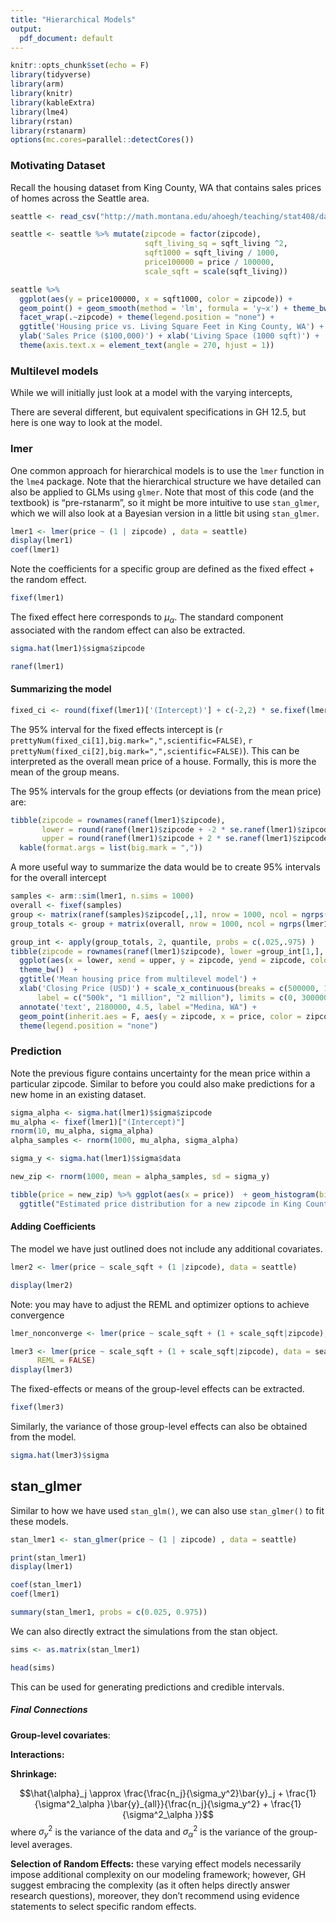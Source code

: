 ```yaml
---
title: "Hierarchical Models"
output:
  pdf_document: default
---
```


```r
knitr::opts_chunk$set(echo = F)
library(tidyverse) 
library(arm)
library(knitr)
library(kableExtra)
library(lme4)
library(rstan)
library(rstanarm)
options(mc.cores=parallel::detectCores())
```


### Motivating Dataset

Recall the housing dataset from King County, WA that contains sales prices of homes across the Seattle area. 

\vfill

```r
seattle <- read_csv("http://math.montana.edu/ahoegh/teaching/stat408/datasets/SeattleHousing.csv")

seattle <- seattle %>% mutate(zipcode = factor(zipcode),
                              sqft_living_sq = sqft_living ^2,
                              sqft1000 = sqft_living / 1000,
                              price100000 = price / 100000,
                              scale_sqft = scale(sqft_living))
```

```r
seattle %>% 
  ggplot(aes(y = price100000, x = sqft1000, color = zipcode)) +
  geom_point() + geom_smooth(method = 'lm', formula = 'y~x') + theme_bw() +
  facet_wrap(.~zipcode) + theme(legend.position = "none") +
  ggtitle('Housing price vs. Living Square Feet in King County, WA') + 
  ylab('Sales Price ($100,000)') + xlab('Living Space (1000 sqft)') + 
  theme(axis.text.x = element_text(angle = 270, hjust = 1))
```

\vfill

### Multilevel models

While we will initially just look at a model with the varying intercepts, 

\vfill

There are several different, but equivalent specifications in GH 12.5, but here is one way to look at the model.



### lmer

One common approach for hierarchical models is to use the `lmer` function in the `lme4` package. Note that the hierarchical structure we have detailed can also be applied to GLMs using `glmer`. Note that most of this code (and the textbook) is "pre-rstanarm", so it might be more intuitive to use `stan_glmer`, which we will also look at a Bayesian version in a little bit using `stan_glmer`.

\vfill


```r
lmer1 <- lmer(price ~ (1 | zipcode) , data = seattle)
display(lmer1)
coef(lmer1)
```

Note the coefficients for a specific group are defined as the fixed effect + the random effect.

```r
fixef(lmer1)
```

The fixed effect here corresponds to $\mu_\alpha$. The standard component associated with the random effect can also be extracted.

```r
sigma.hat(lmer1)$sigma$zipcode
```



\newpage


```r
ranef(lmer1)
```

#### Summarizing the model

```r
fixed_ci <- round(fixef(lmer1)['(Intercept)'] + c(-2,2) * se.fixef(lmer1)['(Intercept)'])
```

The 95% interval for the fixed effects intercept is (`r prettyNum(fixed_ci[1],big.mark=",",scientific=FALSE)`, `r prettyNum(fixed_ci[2],big.mark=",",scientific=FALSE)`). This can be interpreted as the overall mean price of a house. Formally, this is more the mean of the group means.
\vfill

The 95% intervals for the group effects (or deviations from the mean price) are:
```r
tibble(zipcode = rownames(ranef(lmer1)$zipcode),
       lower = round(ranef(lmer1)$zipcode + -2 * se.ranef(lmer1)$zipcode), 
       upper = round(ranef(lmer1)$zipcode + 2 * se.ranef(lmer1)$zipcode)) %>% 
  kable(format.args = list(big.mark = ",")) 
```

\vfill

A more useful way to summarize the data would be to create 95%  intervals for the overall intercept 

\vfill

```r
samples <- arm::sim(lmer1, n.sims = 1000)
overall <- fixef(samples)
group <- matrix(ranef(samples)$zipcode[,,1], nrow = 1000, ncol = ngrps(lmer1), byrow = F)
group_totals <- group + matrix(overall, nrow = 1000, ncol = ngrps(lmer1))
```

\newpage
```r
group_int <- apply(group_totals, 2, quantile, probs = c(.025,.975) )
tibble(zipcode = rownames(ranef(lmer1)$zipcode), lower =group_int[1,], upper = group_int[2,]) %>% 
  ggplot(aes(x = lower, xend = upper, y = zipcode, yend = zipcode, color = zipcode)) + 
  theme_bw()  + 
  ggtitle('Mean housing price from multilevel model') +
  xlab('Closing Price (USD)') + scale_x_continuous(breaks = c(500000, 1000000, 2000000),  
      label = c("500k", "1 million", "2 million"), limits = c(0, 3000000)) + geom_segment() +
  annotate('text', 2180000, 4.5, label ="Medina, WA") +
  geom_point(inherit.aes = F, aes(y = zipcode, x = price, color = zipcode), data = seattle, size = .2) + geom_segment(color = 'black') + labs(caption = "note: black bars represent confidence interval for mean price \n dots represent individual houses, where those more expensive than $3 million are excluded ") + 
  theme(legend.position = "none")
```

### Prediction

Note the previous figure contains uncertainty for the mean price within a particular zipcode. Similar to before you could also make predictions for a new home in an existing dataset. 

\vfill


```r
sigma_alpha <- sigma.hat(lmer1)$sigma$zipcode
mu_alpha <- fixef(lmer1)["(Intercept)"]
rnorm(10, mu_alpha, sigma_alpha)
alpha_samples <- rnorm(1000, mu_alpha, sigma_alpha)
```

\vfill

```r
sigma_y <- sigma.hat(lmer1)$sigma$data

new_zip <- rnorm(1000, mean = alpha_samples, sd = sigma_y)
```

\newpage
```r
tibble(price = new_zip) %>% ggplot(aes(x = price))  + geom_histogram(bins = 50) + theme_bw() + 
  ggtitle("Estimated price distribution for a new zipcode in King County, WA")
```

#### Adding Coefficients
The model we have just outlined does not include any additional covariates. 

\vfill

```r
lmer2 <- lmer(price ~ scale_sqft + (1 |zipcode), data = seattle)

display(lmer2)
```

\newpage

\vfill


\vfill

Note: you may have to adjust the REML and optimizer options to achieve convergence
```r
lmer_nonconverge <- lmer(price ~ scale_sqft + (1 + scale_sqft|zipcode), data = seattle)
```


```r
lmer3 <- lmer(price ~ scale_sqft + (1 + scale_sqft|zipcode), data = seattle,
      REML = FALSE)
display(lmer3)
```
\vfill

The fixed-effects or means of the group-level effects can be extracted.
```r
fixef(lmer3)
```

Similarly, the variance of those group-level effects can also be obtained from the model.
```r
sigma.hat(lmer3)$sigma
```

\newpage

## stan_glmer

Similar to how we have used `stan_glm()`, we can also use `stan_glmer()` to fit these models.

```r
stan_lmer1 <- stan_glmer(price ~ (1 | zipcode) , data = seattle)
```

\vfill

```r
print(stan_lmer1)
display(lmer1)
```

\newpage

```r
coef(stan_lmer1)
coef(lmer1)
```




\newpage

```r
summary(stan_lmer1, probs = c(0.025, 0.975))
```

\newpage

We can also directly extract the simulations from the stan object.

```r
sims <- as.matrix(stan_lmer1)

head(sims)
```

This can be used for generating predictions and credible intervals.

\newpage

##### Final Connections

__Group-level covariates__: 

\vfill

__Interactions:__ 

\vfill

__Shrinkage:__ 

\vfill

$$\hat{\alpha}_j \approx \frac{\frac{n_j}{\sigma_y^2}\bar{y}_j + \frac{1}{\sigma^2_\alpha }\bar{y}_{all}}{\frac{n_j}{\sigma_y^2} + \frac{1}{\sigma^2_\alpha }}$$
where $\sigma^2_y$ is the variance of the data and $\sigma^2_\alpha$ is the variance of the group-level averages.

\vfill

__Selection of Random Effects:__ these varying effect models necessarily impose additional complexity on our modeling framework; however, GH suggest embracing the complexity (as it often helps directly answer research questions), moreover, they don't recommend using evidence statements to select specific random effects.


